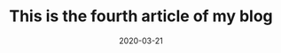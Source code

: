 ---
title: "This is the fourth article of my blog"
slug: fourth-post-project
date: 2020-03-21
featureImage: shark.jpg
excerpt: this is the first time I implement something like this with Gatsby. This clearly shows that Gatsby really makes the difference when in comes to blog development.
---